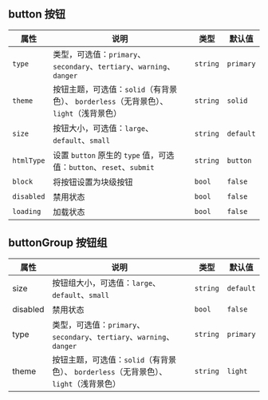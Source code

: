 
<Meta title="输入类/按钮 Button/API 参考" />

## button 按钮

| 属性       | 说明                                                         | 类型     | 默认值    |
| ---------- | ------------------------------------------------------------ | -------- | --------- |
| `type`     | 类型，可选值：`primary`、`secondary`、`tertiary`、`warning`、 `danger` | `string` | `primary` |
| `theme`    | 按钮主题，可选值：`solid`（有背景色）、 `borderless`（无背景色）、 `light`（浅背景色） | `string` | `solid`   |
| `size`     | 按钮大小，可选值：`large`、`default`、`small`                | `string` | `default` |
| `htmlType` | 设置 `button` 原生的 `type` 值，可选值：`button`、`reset`、`submit` | `string` | `button`  |
| `block`    | 将按钮设置为块级按钮                                         | `bool`   | `false`   |
| `disabled` | 禁用状态                                                     | `bool`   | `false`   |
| `loading`  | 加载状态                                                     | `bool`   | `false`   |

## buttonGroup 按钮组

| 属性     | 说明                                                         | 类型     | 默认值    |
| -------- | ------------------------------------------------------------ | -------- | --------- |
| size     | 按钮组大小，可选值：`large`、`default`、`small`              | `string` | `default` |
| disabled | 禁用状态                                                     | `bool`   | `false`   |
| type     | 类型，可选值：`primary`、`secondary`、`tertiary`、`warning`、 `danger` | `string` | `primary` |
| theme    | 按钮主题，可选值：`solid`（有背景色）、 `borderless`（无背景色）、 `light`（浅背景色） | `string` | `light`   |
